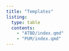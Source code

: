 ```yaml
---
title: "Templates"
listing: 
  type: table
  contents:
    - "ATBD/index.qmd"
    - "PUM/index.qmd"
---
```

